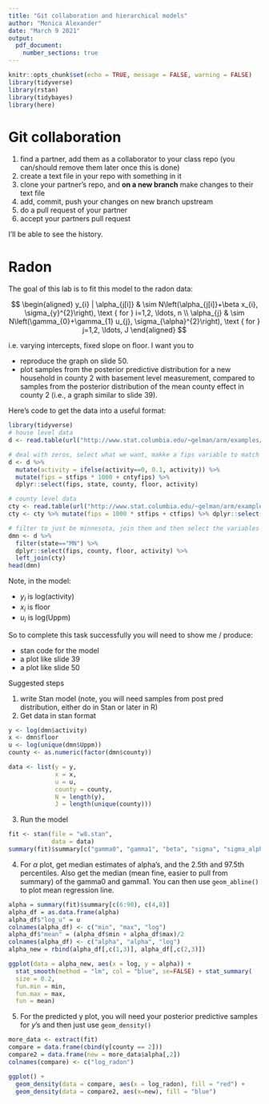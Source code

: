 ```yaml
---
title: "Git collaboration and hierarchical models"
author: "Monica Alexander"
date: "March 9 2021"
output: 
  pdf_document:
    number_sections: true
---
```


```r
knitr::opts_chunk$set(echo = TRUE, message = FALSE, warning = FALSE)
library(tidyverse)
library(rstan)
library(tidybayes)
library(here)
```

# Git collaboration

1. find a partner, add them as a collaborator to your class repo (you can/should remove them later once this is done) 
2. create a text file in your repo with something in it
3. clone your partner's repo, and **on a new branch** make changes to their text file
4. add, commit, push your changes on new branch upstream
5. do a pull request of your partner
6. accept your partners pull request 

I'll be able to see the history.

# Radon

The goal of this lab is to fit this model to the radon data:

$$
\begin{aligned}
y_{i} | \alpha_{j[i]} & \sim N\left(\alpha_{j[i]}+\beta x_{i}, \sigma_{y}^{2}\right), \text { for } i=1,2, \ldots, n \\
\alpha_{j} & \sim N\left(\gamma_{0}+\gamma_{1} u_{j}, \sigma_{\alpha}^{2}\right), \text { for } j=1,2, \ldots, J
\end{aligned}
$$

i.e. varying intercepts, fixed slope on floor. I want you to 

- reproduce the graph on slide 50. 
- plot samples from the posterior predictive distribution for a new household in county 2 with basement level measurement, compared to samples from the posterior distribution of the mean county effect in county 2 (i.e., a graph similar to slide 39).

Here's code to get the data into a useful format:

```r
library(tidyverse)
# house level data
d <- read.table(url("http://www.stat.columbia.edu/~gelman/arm/examples/radon/srrs2.dat"), header=T, sep=",")

# deal with zeros, select what we want, makke a fips variable to match on 
d <- d %>% 
  mutate(activity = ifelse(activity==0, 0.1, activity)) %>% 
  mutate(fips = stfips * 1000 + cntyfips) %>%   
  dplyr::select(fips, state, county, floor, activity)

# county level data
cty <- read.table(url("http://www.stat.columbia.edu/~gelman/arm/examples/radon/cty.dat"), header = T, sep = ",")
cty <- cty %>% mutate(fips = 1000 * stfips + ctfips) %>% dplyr::select(fips, Uppm)

# filter to just be minnesota, join them and then select the variables of interest. 
dmn <- d %>% 
  filter(state=="MN") %>% 
  dplyr::select(fips, county, floor, activity) %>% 
  left_join(cty)
head(dmn)

```

Note, in the model:

- $y_i$ is log(activity)
- $x_i$ is floor
- $u_i$ is log(Uppm)

So to complete this task successfully you will need to show me / produce:

- stan code for the model
- a plot like slide 39
- a plot like slide 50

Suggested steps

1. write Stan model (note, you will need samples from post pred distribution, either do in Stan or later in R)
2. Get data in stan format
```r
y <- log(dmn$activity)
x <- dmn$floor
u <- log(unique(dmn$Uppm))
county <- as.numeric(factor(dmn$county))

data <- list(y = y,
             x = x,
             u = u,
             county = county,
             N = length(y),
             J = length(unique(county)))
```
3. Run the model
```r
fit <- stan(file = "w8.stan",
            data = data)
summary(fit)$summary[c("gamma0", "gamma1", "beta", "sigma", "sigma_alpha"),]
```
4. For $\alpha$ plot, get median estimates of alpha's, and the 2.5th and 97.5th percentiles. Also get the median (mean fine, easier to pull from summary) of the gamma0 and gamma1. You can then use `geom_abline()` to plot mean regression line. 
```r
alpha = summary(fit)$summary[c(6:90), c(4,8)]
alpha_df = as.data.frame(alpha)
alpha_df$"log_u" = u
colnames(alpha_df) <- c("min", "max", "log")
alpha_df$"mean" = (alpha_df$min + alpha_df$max)/2
colnames(alpha_df) <- c("alpha", "alpha", "log")
alpha_new = rbind(alpha_df[,c(1,3)], alpha_df[,c(2,3)])

ggplot(data = alpha_new, aes(x = log, y = alpha)) + 
  stat_smooth(method = "lm", col = "blue", se=FALSE) + stat_summary(
  size = 0.2,
  fun.min = min,
  fun.max = max,
  fun = mean)
```

5. For the predicted y plot, you will need your posterior predictive samples for $y$'s and then just use `geom_density()`
```r
more_data <- extract(fit)
compare = data.frame(cbind(y[county == 2]))
compare2 = data.frame(new = more_data$alpha[,2])
colnames(compare) <- c("log_radon")

ggplot() + 
  geom_density(data = compare, aes(x = log_radon), fill = "red") + 
  geom_density(data = compare2, aes(x=new), fill = "blue")
```

